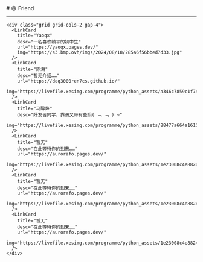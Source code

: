 
<BaseLayout title="Friend">
  <BaseCard title="Friend">
# 😄 Friend

---

    <div class="grid grid-cols-2 gap-4">
      <LinkCard
        title="Yaoqx"
        desc="一名喜欢躺平的初中生"
        url="https://yaoqx.pages.dev/"
        img="https://s3.bmp.ovh/imgs/2024/08/18/285a6f56bbed7d33.jpg"
      />
      <LinkCard
        title="陈溯"
        desc="暂无介绍……"
        url="https://deq3000ren7cs.github.io/"
        img="https://livefile.xesimg.com/programme/python_assets/a346c7859c1f7441a6441a7783ad2d14.jpg"
      />
      <LinkCard
        title="马醇烽"
        desc="好友皆同学，靠谱又带有些损( ﹁ ﹁ ) ~"
        img="https://livefile.xesimg.com/programme/python_assets/88477a664a1615a17249f2912e63981f.jpg"
      />
      <LinkCard
        title="暂无"
        desc="在此等待你的到来……"
        url="https://aurorafo.pages.dev/"
        img="https://livefile.xesimg.com/programme/python_assets/1e23008c4e88244968e235783462968a.jpg"
      />
      <LinkCard
        title="暂无"
        desc="在此等待你的到来……"
        url="https://aurorafo.pages.dev/"
        img="https://livefile.xesimg.com/programme/python_assets/1e23008c4e88244968e235783462968a.jpg"
      />
      <LinkCard
        title="暂无"
        desc="在此等待你的到来……"
        url="https://aurorafo.pages.dev/"
        img="https://livefile.xesimg.com/programme/python_assets/1e23008c4e88244968e235783462968a.jpg"
      />
    </div>

  </BaseCard>
</BaseLayout>
